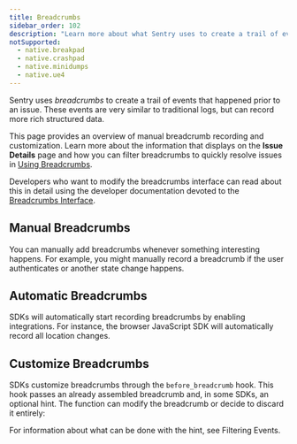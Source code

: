 ```yaml
---
title: Breadcrumbs
sidebar_order: 102
description: "Learn more about what Sentry uses to create a trail of events (breadcrumbs) that happened prior to an issue."
notSupported:
  - native.breakpad
  - native.crashpad
  - native.minidumps
  - native.ue4
---
```


Sentry uses _breadcrumbs_ to create a trail of events that happened prior to an issue. These events are very similar to traditional logs, but can record more rich structured data.

This page provides an overview of manual breadcrumb recording and customization. Learn more about the information that displays on the **Issue Details** page and how you can filter breadcrumbs to quickly resolve issues in [Using Breadcrumbs](/product/error-monitoring/breadcrumbs).

<Alert level="" title="Learn about SDK usage">

Developers who want to modify the breadcrumbs interface can read about this in detail using the developer documentation devoted to the [Breadcrumbs Interface](https://develop.sentry.dev/sdk/event-payloads/breadcrumbs/).

</Alert>

## Manual Breadcrumbs

You can manually add breadcrumbs whenever something interesting happens. For example, you might manually record a breadcrumb if the user authenticates or another state change happens.

<PlatformContent includePath="breadcrumbs-example" />

## Automatic Breadcrumbs

SDKs will automatically start recording breadcrumbs by enabling integrations. For instance, the browser JavaScript SDK will automatically record all location changes.

<PlatformContent includePath="before-breadcrumb" />

## Customize Breadcrumbs

SDKs customize breadcrumbs through the `before_breadcrumb` hook. This hook passes an already assembled breadcrumb and, in some SDKs, an optional hint. The function can modify the breadcrumb or decide to discard it entirely:

For information about what can be done with the hint, see <PlatformLink to="/enriching-events/breadcrumbs/">Filtering Events</PlatformLink>.

